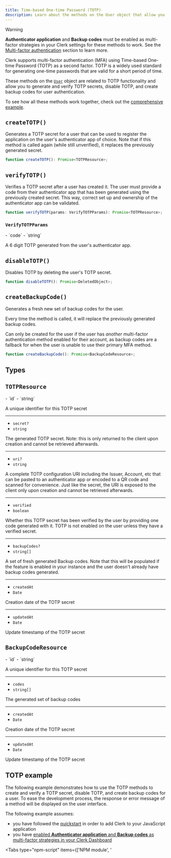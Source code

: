 ```yaml
---
title: Time-based One-time Password (TOTP)
description: Learn about the methods on the User object that allow you to generate and verify TOTP secrets, disable TOTP, and manage backup codes for user authentication.
---
```


> [!WARNING]
> **Authenticator application** and **Backup codes** must be enabled as multi-factor strategies in your Clerk settings for these methods to work. See the [Multi-factor authentication](/docs/authentication/configuration/sign-up-sign-in-options#set-up-multi-factor-authentication) section to learn more.

Clerk supports multi-factor authentication (MFA) using Time-based One-time Password (TOTP) as a second factor. TOTP is a widely used standard for generating one-time passwords that are valid for a short period of time.

These methods on the [`User`](/docs/references/javascript/user/user) object are related to TOTP functionality and allow you to generate and verify TOTP secrets, disable TOTP, and create backup codes for user authentication.

To see how all these methods work together, check out the [comprehensive example](#totp-example).

## `createTOTP()`

Generates a TOTP secret for a user that can be used to register the application on the user's authenticator app of choice. Note that if this method is called again (while still unverified), it replaces the previously generated secret.

```typescript {{ prettier: false }}
function createTOTP(): Promise<TOTPResource>;
```

## `verifyTOTP()`

Verifies a TOTP secret after a user has created it. The user must provide a code from their authenticator app that has been generated using the previously created secret. This way, correct set up and ownership of the authenticator app can be validated.

```typescript {{ prettier: false }}
function verifyTOTP(params: VerifyTOTPParams): Promise<TOTPResource>;
```

### `VerifyTOTPParams`

<Properties>
  - `code`
  - `string`

  A 6 digit TOTP generated from the user's authenticator app.
</Properties>

## `disableTOTP()`

Disables TOTP by deleting the user's TOTP secret.

```typescript {{ prettier: false }}
function disableTOTP(): Promise<DeletedObject>;
```

## `createBackupCode()`

Generates a fresh new set of backup codes for the user.

Every time the method is called, it will replace the previously generated backup codes.

Can only be created for the user if the user has _another_ multi-factor authentication method enabled for their account, as backup codes are a fallback for when the user is unable to use their primary MFA method.

```typescript {{ prettier: false }}
function createBackupCode(): Promise<BackupCodeResource>;
```

## Types

## `TOTPResource`

<Properties>
  - `id`
  - `string`

  A unique identifier for this TOTP secret

  ---

  - `secret?`
  - `string`

  The generated TOTP secret. Note: this is only returned to the client upon creation and cannot be retrieved afterwards.

  ---

  - `uri?`
  - `string`

  A complete TOTP configuration URI including the Issuer, Account, etc that can be pasted to an authenticator app or encoded to a QR code and scanned for convenience. Just like the secret, the URI is exposed to the client only upon creation and cannot be retrieved afterwards.

  ---

  - `verified`
  - `boolean`

  Whether this TOTP secret has been verified by the user by providing one code generated with it. TOTP is not enabled on the user unless they have a verified secret.

  ---

  - `backupCodes?`
  - `string[]`

  A set of fresh generated Backup codes. Note that this will be populated if the feature is enabled in your instance and the user doesn't already have backup codes generated.

  ---

  - `createdAt`
  - `Date`

  Creation date of the TOTP secret

  ---

  - `updatedAt`
  - `Date`

  Update timestamp of the TOTP secret
</Properties>

## `BackupCodeResource`

<Properties>
  - `id`
  - `string`

  A unique identifier for this TOTP secret

  ---

  - `codes`
  - `string[]`

  The generated set of backup codes

  ---

  - `createdAt`
  - `Date`

  Creation date of the TOTP secret

  ---

  - `updatedAt`
  - `Date`

  Update timestamp of the TOTP secret
</Properties>

## TOTP example

The following example demonstrates how to use the TOTP methods to create and verify a TOTP secret, disable TOTP, and create backup codes for a user. To ease the development process, the response or error message of a method will be displayed on the user interface.

The following example assumes:

- you have followed the [quickstart](/docs/quickstarts/javascript) in order to add Clerk to your JavaScript application
- you have [enabled **Authenticator application** and **Backup codes** as multi-factor strategies in your Clerk Dashboard](/docs/authentication/configuration/sign-up-sign-in-options#authentication-strategies)

<Tabs type="npm-script" items={['NPM module', '<script>']}>
  <Tab>
    For the following example, your HTML file should look like this:

    ```html {{ prettier: false, filename: 'index.html' }}
    <!doctype html>
    <html lang="en">
      <head>
        <meta charset="UTF-8" />
        <link rel="icon" type="image/svg+xml" href="/vite.svg" />
        <meta name="viewport" content="width=device-width, initial-scale=1.0" />
        <title>Clerk + JavaScript App</title>
      </head>
      <body>
        <div id="app"></div>

        <p id="error-container" hidden>
          Error:
          <span id="error-message"></span>
        </p>

        <button id="create-totp">Create TOTP</button>
        <button id="disable-totp">Disable TOTP</button>
        <button id="create-backup-codes">Create Backup Codes</button>

        <div id="totp-container" hidden>
          <p id="enter-totp-secret">
            Enter the TOTP secret into your authenticator app:
            <span id="totp-secret"></span>
          </p>

          <label for="totp-code">
            Enter the code from your authenticator app
          </label>
          <input id="totp-code" type="text" />
          <button id="verify-totp">Verify TOTP</button>
        </div>

        <h2>Response:</h2>
        <pre id="response"></pre>

        <script type="module" src="/main.js"></script>
      </body>
    </html>
    ```

    And your JavaScript file should look like this:

    ```js {{ prettier: false, filename: 'main.js' }}
    import { Clerk } from '@clerk/clerk-js';

    // Initialize Clerk with your Clerk publishable key
    const clerk = new Clerk('{{pub_key}}');
    await clerk.load();

    if (clerk.user) {
      // Create and verify TOTP
      document.getElementById("create-totp")
        .addEventListener("click", async () => {
          clerk.user.createTOTP()
            .then((res) => {
              // Show the TOTP container with the secret and verify button
              document.getElementById("totp-container").removeAttribute("hidden");

              // Display the secret to the user
              document.getElementById("totp-secret").innerHTML = res.secret;

              // Add event listener to verify TOTP button
              document.getElementById("verify-totp")
                .addEventListener("click", async () => {
                  const code = document.getElementById("totp-code").value;
                  clerk.user.verifyTOTP({ code })
                    .then((res) => {
                      document.getElementById("response").innerHTML =
                        JSON.stringify(res);
                    })
                    .catch((error) => {
                      document.getElementById("error-container").removeAttribute("hidden");
                      document.getElementById("error-message").innerHTML =
                        error.errors[0].longMessage;
                      console.log("An error occurred:", error.errors);
                    });
                });
            })
            .catch((error) => {
              document.getElementById("error-container").removeAttribute("hidden");
              document.getElementById("error-message").innerHTML =
                error.errors[0].longMessage;
              console.log("An error occurred:", error.errors);
            });
      });

      // Disable TOTP
      document.getElementById("disable-totp")
        .addEventListener("click", async () => {
          clerk.user.disableTOTP()
            .then((res) => {
              document.getElementById("response").innerHTML = JSON.stringify(res);
            })
            .catch((error) => {
              document.getElementById("error-container").removeAttribute("hidden");
              document.getElementById("error-message").innerHTML =
                error.errors[0].longMessage;
              console.log("An error occurred:", error.errors);
            });
        });

      // Create backup codes
      document.getElementById("create-backup-codes")
        .addEventListener("click", async () => {
          clerk.user.createBackupCode()
            .then((res) => {
              document.getElementById("response").innerHTML = JSON.stringify(res);
            })
            .catch((error) => {
              document.getElementById("error-container").removeAttribute("hidden");
              document.getElementById("error-message").innerHTML =
                error.errors[0].longMessage;
              console.log("An error occurred:", error.errors);
            });
        });
    } else {
      document.getElementById("app").innerHTML = `
        <div id="sign-in"></div>
      `;

      const signInDiv = document.getElementById("sign-in");

      clerk.mountSignIn(signInDiv);
    }
    ```
  </Tab>

  <Tab>
    ```html {{ prettier: false, filename: 'index.html' }}
      <div id="app"></div>

      <p id="error-container" hidden>
        Error:
        <span id="error-message"></span>
      </p>

      <button id="create-totp">Create TOTP</button>
      <button id="disable-totp">Disable TOTP</button>
      <button id="create-backup-codes">Create Backup Codes</button>

      <div id="totp-container" hidden>
        <p id="enter-totp-secret">
          Enter the TOTP secret into your authenticator app:
          <span id="totp-secret"></span>
        </p>

        <label for="totp-code">
          Enter the code from your authenticator app
        </label>
        <input id="totp-code" type="text" />
        <button id="verify-totp">Verify TOTP</button>
      </div>

      <h2>Response:</h2>
      <pre id="response"></pre>

      <!-- Initialize Clerk with your
      Clerk Publishable key and Frontend API URL -->
      <script
        async
        crossorigin="anonymous"
        data-clerk-publishable-key="{{pub_key}}"
        src="https://{{fapi_url}}/npm/@clerk/clerk-js@latest/dist/clerk.browser.js"
        type="text/javascript"
      ></script>

      <script>
        window.addEventListener("load", async function () {
          await Clerk.load();
          if (Clerk.user) {
            // Create and verify TOTP
            document.getElementById("create-totp")
              .addEventListener("click", async () => {
                Clerk.user.createTOTP()
                  .then((res) => {
                    // Show the TOTP container with the secret and verify button
                    document.getElementById("totp-container").removeAttribute("hidden");

                    // Display the secret to the user
                    document.getElementById("totp-secret").innerHTML = res.secret;

                    // Add event listener to verify TOTP button
                    document.getElementById("verify-totp")
                      .addEventListener("click", async () => {
                        const code = document.getElementById("totp-code").value;
                        Clerk.user.verifyTOTP({ code })
                          .then((res) => {
                            document.getElementById("response").innerHTML =
                              JSON.stringify(res);
                          })
                          .catch((error) => {
                            document.getElementById("error-container").removeAttribute("hidden");
                            document.getElementById("error-message").innerHTML =
                              error.errors[0].longMessage;
                            console.log("An error occurred:", error.errors);
                          });
                      });
                  })
                  .catch((error) => {
                    document.getElementById("error-container").removeAttribute("hidden");
                    document.getElementById("error-message").innerHTML =
                      error.errors[0].longMessage;
                    console.log("An error occurred:", error.errors);
                  });
            });

            // Disable TOTP
            document.getElementById("disable-totp")
              .addEventListener("click", async () => {
                Clerk.user.disableTOTP()
                  .then((res) => {
                    document.getElementById("response").innerHTML = JSON.stringify(res);
                  })
                  .catch((error) => {
                    document.getElementById("error-container").removeAttribute("hidden");
                    document.getElementById("error-message").innerHTML =
                      error.errors[0].longMessage;
                    console.log("An error occurred:", error.errors);
                  });
              });

            // Create backup codes
            document.getElementById("create-backup-codes")
              .addEventListener("click", async () => {
                Clerk.user.createBackupCode()
                  .then((res) => {
                    document.getElementById("response").innerHTML = JSON.stringify(res);
                  })
                  .catch((error) => {
                    document.getElementById("error-container").removeAttribute("hidden");
                    document.getElementById("error-message").innerHTML =
                      error.errors[0].longMessage;
                    console.log("An error occurred:", error.errors);
                  });
              });
          } else {
            document.getElementById("app").innerHTML = `
                <div id="sign-in"></div>
              `;

            const signInDiv = document.getElementById("sign-in");

            Clerk.mountSignIn(signInDiv);
          }
        });
      </script>
    ```
  </Tab>
</Tabs>

